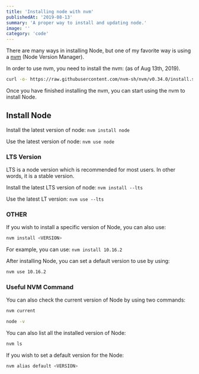 ```yaml
---
title: 'Installing node with nvm'
publishedAt: '2019-08-13'
summary: 'A proper way to install and updating node.'
image: ''
category: 'code'
---
```


There are many ways in installing Node, but one of my favorite way is using a [nvm](https://github.com/nvm-sh/nvm) (Node Version Manager).

In order to use nvm, you need to install the nvm: (as of Aug 13th, 2019).
```bash
curl -o- https://raw.githubusercontent.com/nvm-sh/nvm/v0.34.0/install.sh | bash
``` 

Once you have finished installing the nvm, you can start using the nvm to install Node.

## Install Node

Install the latest version of node: `nvm install node`

Use the latest version of node: `nvm use node`

### LTS Version

LTS is a node version which is recommended for most users. In other words, it is a stable version.

Install the latest LTS version of node: `nvm install --lts`

Use the latest LT version: `nvm use --lts`

### OTHER

If you wish to install a specific version of Node, you can also use:

```bash
nvm install <VERSION>
```

For example, you can use: `nvm install 10.16.2`

After installing Node, you can set a default version to use by using:

```bash
nvm use 10.16.2
```

### Useful NVM Command

You can also check the current version of Node by using two commands:

```bash
nvm current
```

```bash
node -v
```

You can also list all the installed version of Node:

```bash
nvm ls
```

If you wish to set a default version for the Node:

```bash
nvm alias default <VERSION>
```
